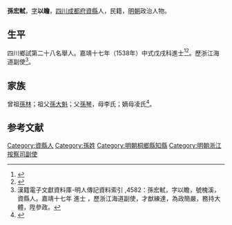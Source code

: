 {{明清人物信息框
| 姓名 = 孫宏軾
| 原名 =
| 圖片名稱= 
| 圖片大小 =
| 圖片說明 = 
| 最高職務 =浙江海道副使
| 國家 = 大明 
| 爵位 =
| 籍貫 = [[四川|四川]][[成都府|成都府]][[資縣|資縣]]
| 族裔 = 
| 字號 = 
| 諡號 =
| 出生日期 = 四月初三日
| 出生地點 = 
| 逝世日期 = 卒年不詳 
| 逝世地點 =
| 墓葬 =
| 配偶 = 湯氏
| 親屬 = 曾祖孫林，祖孫大魁，父孫琴，母李氏；嫡母凌氏
| 出身 =
* 嘉靖十七年戊戌科同進士出身
| 經歷 =
| 著作 = 
}}
'''孫宏軾'''{{BD|1507年||？年||}}，[[表字|字]]'''以瞻'''，[[四川|四川]][[成都府|成都府]][[資縣|資縣]]人，民籍，[[明朝|明朝]]政治人物。

== 生平 ==
四川鄉試第二十八名舉人。嘉靖十七年（1538年）中式戊戌科進士<ref>{{Cite book|title=《皇明贡举考》卷五|author=[[张朝瑞|张朝瑞]]|publisher=《续修四库全书》史部第828册|year=|isbn=|location=|pages=}}</ref><ref>{{Cite book|title=贡举志五种 上|author=鲁小俊，江俊伟著|publisher=武汉大学出版社|year=2009|isbn=978-7-307-07043-1|location=武汉|pages=}}</ref>。歷浙江海道副使<ref>漢籍電子文獻資料庫-明人傳記資料索引 ,4582：孫宏軾，字以瞻，號槐溪，資縣人。嘉靖十七年 進士 ，歷浙江海道副使，才猷練達，為政簡嚴，務持大體，陞參政。</ref>。

== 家族 ==
曾祖[[孫林|孫林]]；祖父[[孫大魁|孫大魁]]；父[[孫琴|孫琴]]，母李氏；嫡母凌氏<ref>{{Cite book|title=天一阁藏明代科举录选刊 登科录 点校本|author=龚延明主编|publisher=宁波出版社|year=2016|isbn=978-7-5526-2320-8|location=宁波|pages=|quote=《天一閣藏明代科舉錄選刊.登科錄》之《嘉靖十七年戊戌科進士登科錄》}}</ref>。

==参考文献==
{{reflist}}

{{start box}}
{{s-off}}
{{s-before|[[朱尚質|朱尚質]]}}
{{s-title|明朝桐鄉縣知縣|1539年－1542年}}
{{s-after|[[李長盛|李長盛]]}}
{{end box}}

{{嘉靖十七年戊戌科殿試金榜}}

{{DEFAULTSORT:}}
[[Category:資縣人|Category:資縣人]]
[[Category:孫姓|Category:孫姓]]
[[Category:明朝桐鄉縣知縣|Category:明朝桐鄉縣知縣]]
[[Category:明朝浙江按察司副使|Category:明朝浙江按察司副使]]


{{明朝人物小作品}}